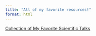 ```yaml
---
title: "All of my favorite resources!"
format: html
---
```


[Collection of My Favorite Scientific Talks](https://youtube.com/playlist?list=PL1jvyMBXbpmnjyw4qaLndSN4N-qWnPV05&si=S7EDPiyxRrv7zVzz){.btn .btn-primary}
